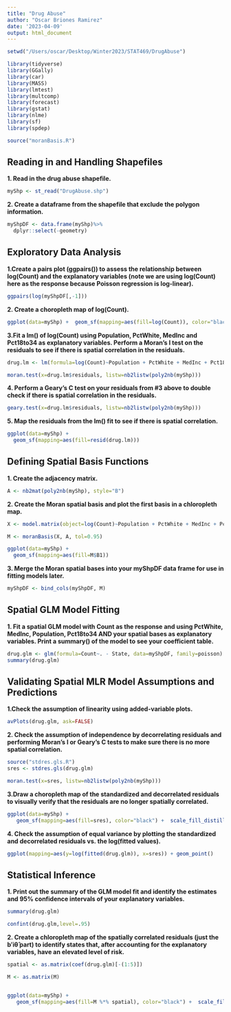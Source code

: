 ```yaml
---
title: "Drug Abuse"
author: "Oscar Briones Ramirez"
date: '2023-04-09'
output: html_document
---
```


```r
setwd("/Users/oscar/Desktop/Winter2023/STAT469/DrugAbuse")

library(tidyverse)
library(GGally)
library(car)
library(MASS)
library(lmtest)
library(multcomp)
library(forecast)
library(gstat)
library(nlme)
library(sf)
library(spdep)

source("moranBasis.R")
```

## Reading in and Handling Shapefiles

**1. Read in the drug abuse shapefile.**
```r
myShp <- st_read("DrugAbuse.shp")
```


**2. Create a dataframe from the shapefile that exclude the polygon information.**
```r
myShpDF <- data.frame(myShp)%>%
  dplyr::select(-geometry)
```


## Exploratory Data Analysis

**1.Create a pairs plot (ggpairs()) to assess the relationship between log(Count) and the explanatory variables (note we are using log(Count) here as the response because Poisson regression is log-linear).**

```r
ggpairs(log(myShpDF[,-1]))
```

**2. Create a choropleth map of log(Count).**
```r
ggplot(data=myShp) +  geom_sf(mapping=aes(fill=log(Count)), color="black") +  scale_fill_distiller(palette="Spectral")
```

**3.Fit a lm() of log(Count) using Population, PctWhite, MedInc and Pct18to34 as explanatory variables. Perform a Moran’s I test on the residuals to see if there is spatial correlation in the residuals.**
```r
drug.lm <- lm(formula=log(Count)~Population + PctWhite + MedInc + Pct18to34, data=myShpDF)

moran.test(x=drug.lm$residuals, listw=nb2listw(poly2nb(myShp)))
```
**4. Perform a Geary’s C test on your residuals from #3 above to double check if there is spatial correlation in the residuals.**

```r
geary.test(x=drug.lm$residuals, listw=nb2listw(poly2nb(myShp)))
```
**5. Map the residuals from the lm() fit to see if there is spatial correlation.**
```r
ggplot(data=myShp) +
  geom_sf(mapping=aes(fill=resid(drug.lm)))
```

## Defining Spatial Basis Functions

**1. Create the adjacency matrix.**
```r
A <- nb2mat(poly2nb(myShp), style="B")
```

**2. Create the Moran spatial basis and plot the first basis in a chloropleth map.**
```r
X <- model.matrix(object=log(Count)~Population + PctWhite + MedInc + Pct18to34, data=myShpDF)

M <- moranBasis(X, A, tol=0.95)

ggplot(data=myShp) +
  geom_sf(mapping=aes(fill=M$B1))
```

**3. Merge the Moran spatial bases into your myShpDF data frame for use in fitting models later.  **

```r
myShpDF <- bind_cols(myShpDF, M)
```


## Spatial GLM Model Fitting

**1. Fit a spatial GLM model with Count as the response and using PctWhite, MedInc, Population, Pct18to34 AND your spatial bases as explanatory variables. Print a summary() of the model to see your coefficient table.**

```r
drug.glm <- glm(formula=Count~. - State, data=myShpDF, family=poisson)
summary(drug.glm)
```

## Validating Spatial MLR Model Assumptions and Predictions

**1.Check the assumption of linearity using added-variable plots.**

```r
avPlots(drug.glm, ask=FALSE)
```

**2. Check the assumption of independence by decorrelating residuals and performing Moran’s I or Geary’s C tests to make sure there is no more spatial correlation.**
```r
source("stdres.gls.R")
sres <- stdres.gls(drug.glm)

moran.test(x=sres, listw=nb2listw(poly2nb(myShp)))
```
**3.Draw a choropleth map of the standardized and decorrelated residuals to visually verify that the residuals are no longer spatially correlated.**

```r
ggplot(data=myShp) +
   geom_sf(mapping=aes(fill=sres), color="black") +  scale_fill_distiller(palette="RdBu")
```

**4. Check the assumption of equal variance by plotting the standardized and decorrelated residuals vs. the log(fitted values).**

```r
ggplot(mapping=aes(y=log(fitted(drug.glm)), x=sres)) + geom_point()
```

## Statistical Inference

**1. Print out the summary of the GLM model fit and identify the estimates and 95% confidence intervals of your explanatory variables. **
```r
summary(drug.glm)

confint(drug.glm,level=.95)
```

**2. Create a chloropleth map of the spatially correlated residuals (just the b′iθ̂ part) to identify states that, after accounting for the explanatory variables, have an elevated level of risk.**

```r

spatial <- as.matrix(coef(drug.glm)[-(1:5)])

M <- as.matrix(M)


ggplot(data=myShp) +
   geom_sf(mapping=aes(fill=M %*% spatial), color="black") +  scale_fill_distiller(palette="RdBu")


```